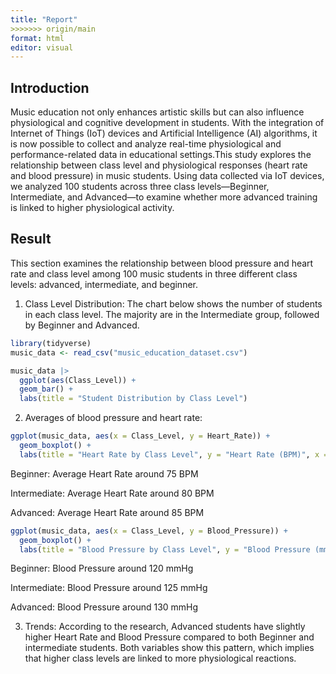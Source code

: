 ```yaml
---
title: "Report"
>>>>>>> origin/main
format: html
editor: visual
---
```

## Introduction

Music education not only enhances artistic skills but can also influence physiological and cognitive development in students. With the integration of Internet of Things (IoT) devices and Artificial Intelligence (AI) algorithms, it is now possible to collect and analyze real-time physiological and performance-related data in educational settings.This study explores the relationship between class level and physiological responses (heart rate and blood pressure) in music students. Using data collected via IoT devices, we analyzed 100 students across three class levels—Beginner, Intermediate, and Advanced—to examine whether more advanced training is linked to higher physiological activity.


## Result

This section examines the relationship between blood pressure and heart rate and class level among 100 music students in three different class levels: advanced, intermediate, and beginner.

1.  Class Level Distribution: The chart below shows the number of students in each class level. The majority are in the Intermediate group, followed by Beginner and Advanced.

```r
library(tidyverse)
music_data <- read_csv("music_education_dataset.csv")
```

```r
music_data |> 
  ggplot(aes(Class_Level)) + 
  geom_bar() + 
  labs(title = "Student Distribution by Class Level")
```

2.  Averages of blood pressure and heart rate:

```r
ggplot(music_data, aes(x = Class_Level, y = Heart_Rate)) + 
  geom_boxplot() + 
  labs(title = "Heart Rate by Class Level", y = "Heart Rate (BPM)", x = "Class Level")
```

Beginner: Average Heart Rate around 75 BPM

Intermediate: Average Heart Rate around 80 BPM

Advanced: Average Heart Rate around 85 BPM

```r
ggplot(music_data, aes(x = Class_Level, y = Blood_Pressure)) + 
  geom_boxplot() + 
  labs(title = "Blood Pressure by Class Level", y = "Blood Pressure (mmHg)", x = "Class Level")
```

Beginner: Blood Pressure around 120 mmHg

Intermediate: Blood Pressure around 125 mmHg

Advanced: Blood Pressure around 130 mmHg

3.  Trends: According to the research, Advanced students have slightly higher Heart Rate and Blood Pressure compared to both Beginner and intermediate students. Both variables show this pattern, which implies that higher class levels are linked to more physiological reactions.


